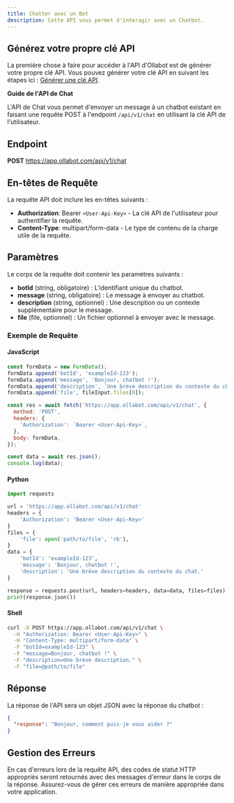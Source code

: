 ```yaml
---
title: Chatter avec un Bot
description: Cette API vous permet d'interagir avec un Chatbot.
---
```


## Générez votre propre clé API

La première chose à faire pour accéder à l'API d'Ollabot est de générer votre propre clé API. Vous pouvez générer votre clé API en suivant les étapes ici : [Générer une clé API](https://app.ollabot.com/docs/api).

**Guide de l'API de Chat**

L'API de Chat vous permet d'envoyer un message à un chatbot existant en faisant une requête POST à l'endpoint `/api/v1/chat` en utilisant la clé API de l'utilisateur.

## Endpoint

**POST** https://app.ollabot.com/api/v1/chat

## En-têtes de Requête

La requête API doit inclure les en-têtes suivants :

- **Authorization**: Bearer `<User-Api-Key>` - La clé API de l'utilisateur pour authentifier la requête.
- **Content-Type**: multipart/form-data - Le type de contenu de la charge utile de la requête.

## Paramètres

Le corps de la requête doit contenir les paramètres suivants :

- **botId** (string, obligatoire) : L'identifiant unique du chatbot.
- **message** (string, obligatoire) : Le message à envoyer au chatbot.
- **description** (string, optionnel) : Une description ou un contexte supplémentaire pour le message.
- **file** (file, optionnel) : Un fichier optionnel à envoyer avec le message.

### Exemple de Requête

#### JavaScript

```javascript
const formData = new FormData();
formData.append('botId', 'exampleId-123');
formData.append('message', 'Bonjour, chatbot !');
formData.append('description', 'Une brève description du contexte du chat.');
formData.append('file', fileInput.files[0]);

const res = await fetch('https://app.ollabot.com/api/v1/chat', {
  method: 'POST',
  headers: {
    'Authorization': `Bearer <User-Api-Key>`,
  },
  body: formData,
});

const data = await res.json();
console.log(data);
```

#### Python

```python
import requests

url = 'https://app.ollabot.com/api/v1/chat'
headers = {
    'Authorization': 'Bearer <User-Api-Key>'
}
files = {
    'file': open('path/to/file', 'rb'),
}
data = {
    'botId': 'exampleId-123',
    'message': 'Bonjour, chatbot !',
    'description': 'Une brève description du contexte du chat.'
}

response = requests.post(url, headers=headers, data=data, files=files)
print(response.json())
```

#### Shell

```bash
curl -X POST https://app.ollabot.com/api/v1/chat \
  -H "Authorization: Bearer <User-Api-Key>" \
  -H "Content-Type: multipart/form-data" \
  -F "botId=exampleId-123" \
  -F "message=Bonjour, chatbot !" \
  -F "description=Une brève description." \
  -F "file=@path/to/file"
```

## Réponse

La réponse de l'API sera un objet JSON avec la réponse du chatbot :

```json
{
  "response": "Bonjour, comment puis-je vous aider ?"
}
```

## Gestion des Erreurs

En cas d'erreurs lors de la requête API, des codes de statut HTTP appropriés seront retournés avec des messages d'erreur dans le corps de la réponse. Assurez-vous de gérer ces erreurs de manière appropriée dans votre application.
